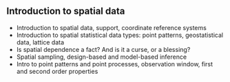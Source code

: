 
## Introduction to spatial data

* Introduction to spatial data, support, coordinate reference systems
* Introduction to spatial statistical data types: point patterns, geostatistical data, lattice data
* Is spatial dependence a fact? And is it a curse, or a blessing?
* Spatial sampling, design-based and model-based inference
* Intro to point patterns and point processes, observation window, first and second order properties

